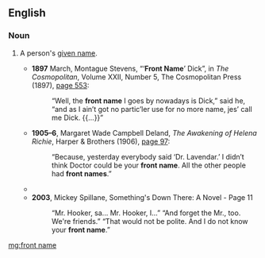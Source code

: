 ==English==

===Noun===
{{en-noun|head=[[front]] [[name]]}}

# {{context|archaic|lang=en}} A person's [[given name]].
#* '''1897''' March, Montague Stevens, “‘'''Front Name'''’ Dick”, in ''The Cosmopolitan'', Volume XXII, Number 5, The Cosmopolitan Press (1897), [http://books.google.com/books?id=4qXNAAAAMAAJ&pg=PA553&dq=front-name page 553]:
#*: “Well, the '''front name''' I goes by nowadays is Dick,” said he, “and as I ain’t got no partic’ler use for no more name, jes’ call me Dick. {{...}}”
#* '''1905–6''', Margaret Wade Campbell Deland, ''The Awakening of Helena Richie'', Harper & Brothers (1906), [http://books.google.com/books?id=Ty8RAAAAYAAJ&pg=PA97&dq=front-name page 97]:
#*: “Because, yesterday everybody said ‘Dr. Lavendar.’ I didn’t think Doctor could be your '''front name'''. All the other people had '''front names'''.”
#*{{quote-news|author=Alicia Velasquez Angelo|title=Careless Bilingual Student May Tell It Like It Isn't|work=Modesto Bee|date=January 27|year=1981|passage=I remember one super-cool Chicano in high school who was forever trying to make ''movidas'' (time) with every female he saw. His opening line inevitably was 'girl what's your '''front name''''.|url=http://news.google.com/newspapers?id=dD0uAAAAIBAJ&sjid=mNcFAAAAIBAJ&pg=6400,3992457&dq=your-front-name&hl=en}}
#* '''2003''', Mickey Spillane, Something's Down There: A Novel - Page 11
#*: “Mr. Hooker, sa... Mr. Hooker, I...” “And forget the Mr., too. We're friends.” “That would not be polite. And I do not know your '''front name'''.”

[[mg:front name]]